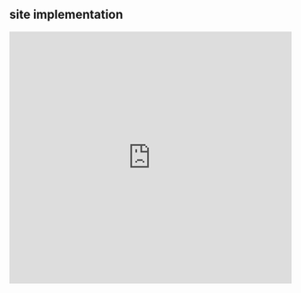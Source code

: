 ## site implementation

<div class="panel-pane pane-custom pane-2">
  <div class="pane-content">
    <div class="center-block well">
      <iframe
        id="nextGame_iframe"
        src="https://trailblazers.netlify.app/"
        width="100%"
        height="450"
        frameborder="0"
        scrolling="no"
        title="Rip City nextGame"
      ></iframe>
    </div>
  </div>
</div>
